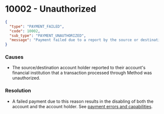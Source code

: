 # 10002 - Unauthorized

```json
{
  "type": "PAYMENT_FAILED",
  "code": 10002,
  "sub_type": "PAYMENT_UNAUTHORIZED",
  "message": "Payment failed due to a report by the source or destination account holder as unauthorized."
}
```

### Causes
- The source/destination account holder reported to their account's
financial institution that a transaction processed through Method was unauthorized.

### Resolution
- A failed payment due to this reason results in the disabling of both the account
and the account holder. See [payment errors and capabilities](/guides/payments/lifecycle-and-errors#errors-and-capabilities).
